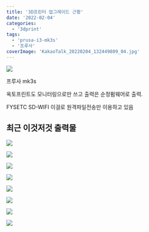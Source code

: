 ```yaml
---
title: '3D프린터 업그레이드 근황'
date: '2022-02-04'
categories:
  - '3dprint'
tags:
  - 'prusa-i3-mk3s'
  - '프루사'
coverImage: 'KakaoTalk_20220204_132449809_04.jpg'
---
```


[![](images/KakaoTalk_20220204_132449809_04.jpg)](http://note.heyo.me/wp-content/uploads/2022/02/KakaoTalk_20220204_132449809_04.jpg)

프루사 mk3s

옥토프린트도 모니터링으로만 쓰고 출력은 순정펌웨어로 출력.

FYSETC SD-WIFI 이걸로 원격파일전송만 이용하고 있음

## 최근 이것저것 출력물

[![](images/KakaoTalk_20220204_132449809.jpg)](http://note.heyo.me/wp-content/uploads/2022/02/KakaoTalk_20220204_132449809.jpg)

[![](images/KakaoTalk_20220204_132449809_01.jpg)](http://note.heyo.me/wp-content/uploads/2022/02/KakaoTalk_20220204_132449809_01.jpg)

[![](images/KakaoTalk_20220204_132449809_02.jpg)](http://note.heyo.me/wp-content/uploads/2022/02/KakaoTalk_20220204_132449809_02.jpg)

[![](images/KakaoTalk_20220204_132449809_05.jpg)](http://note.heyo.me/wp-content/uploads/2022/02/KakaoTalk_20220204_132449809_05.jpg)

[![](images/KakaoTalk_20220204_132449809_06.jpg)](http://note.heyo.me/wp-content/uploads/2022/02/KakaoTalk_20220204_132449809_06.jpg)

[![](images/KakaoTalk_20220204_132449809_07.jpg)](http://note.heyo.me/wp-content/uploads/2022/02/KakaoTalk_20220204_132449809_07.jpg)

[![](images/KakaoTalk_20220204_132449809_08.jpg)](http://note.heyo.me/wp-content/uploads/2022/02/KakaoTalk_20220204_132449809_08.jpg)

[![](images/KakaoTalk_20220204_132449809_10.jpg)](http://note.heyo.me/wp-content/uploads/2022/02/KakaoTalk_20220204_132449809_10.jpg)
